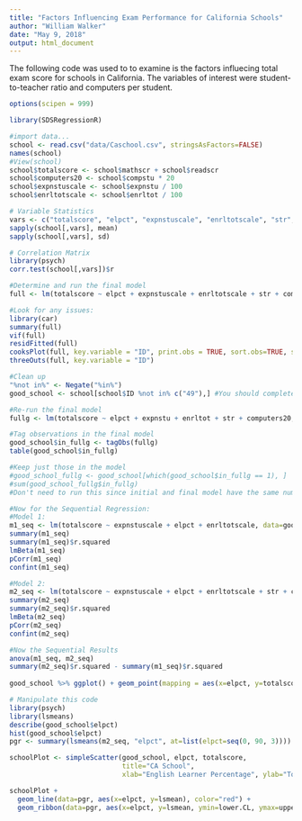 ```yaml
---
title: "Factors Influencing Exam Performance for California Schools"
author: "William Walker"
date: "May 9, 2018"
output: html_document
---
```


The following code was used to to examine is the factors influecing total exam score for schools in California. The variables of interest were student-to-teacher ratio and computers per student. 

```r
options(scipen = 999)

library(SDSRegressionR)

#import data...
school <- read.csv("data/Caschool.csv", stringsAsFactors=FALSE)
names(school)
#View(school)
school$totalscore <- school$mathscr + school$readscr
school$computers20 <- school$compstu * 20
school$expnstuscale <- school$expnstu / 100
school$enrltotscale <- school$enrltot / 100

# Variable Statistics
vars <- c("totalscore", "elpct", "expnstuscale", "enrltotscale", "str", "computers20")   # first variable of interest should be repsonse variable
sapply(school[,vars], mean)
sapply(school[,vars], sd)

# Correlation Matrix
library(psych)
corr.test(school[,vars])$r

#Determine and run the final model
full <- lm(totalscore ~ elpct + expnstuscale + enrltotscale + str + computers20, data=school)

#Look for any issues:
library(car)
summary(full)
vif(full)
residFitted(full)
cooksPlot(full, key.variable = "ID", print.obs = TRUE, sort.obs=TRUE, save.cutoff = TRUE)
threeOuts(full, key.variable = "ID")

#Clean up
"%not in%" <- Negate("%in%")
good_school <- school[school$ID %not in% c("49"),] #You should complete this part...

#Re-run the final model
fullg <- lm(totalscore ~ elpct + expnstu + enrltot + str + computers20, data=good_school)

#Tag observations in the final model
good_school$in_fullg <- tagObs(fullg)
table(good_school$in_fullg)

#Keep just those in the model
#good_school_fullg <- good_school[which(good_school$in_fullg == 1), ]
#sum(good_school_fullg$in_fullg) 
#Don't need to run this since initial and final model have the same number of obs.

#Now for the Sequential Regression:
#Model 1:
m1_seq <- lm(totalscore ~ expnstuscale + elpct + enrltotscale, data=good_school)
summary(m1_seq)
summary(m1_seq)$r.squared
lmBeta(m1_seq)
pCorr(m1_seq)
confint(m1_seq)

#Model 2:
m2_seq <- lm(totalscore ~ expnstuscale + elpct + enrltotscale + str + computers20, data=good_school)
summary(m2_seq)
summary(m2_seq)$r.squared
lmBeta(m2_seq)
pCorr(m2_seq)
confint(m2_seq)

#Now the Sequential Results
anova(m1_seq, m2_seq)
summary(m2_seq)$r.squared - summary(m1_seq)$r.squared
              
good_school %>% ggplot() + geom_point(mapping = aes(x=elpct, y=totalscore)) + geom_smooth(aes(y=totalscore, x=elpct), method = lm, formula = y ~ x, se=TRUE)

# Manipulate this code
library(psych)
library(lsmeans)
describe(good_school$elpct)
hist(good_school$elpct)
pgr <- summary(lsmeans(m2_seq, "elpct", at=list(elpct=seq(0, 90, 3))))

schoolPlot <- simpleScatter(good_school, elpct, totalscore,
                            title="CA School", 
                            xlab="English Learner Percentage", ylab="Total Score")

schoolPlot + 
  geom_line(data=pgr, aes(x=elpct, y=lsmean), color="red") +
  geom_ribbon(data=pgr, aes(x=elpct, y=lsmean, ymin=lower.CL, ymax=upper.CL), alpha=0.3)

```
